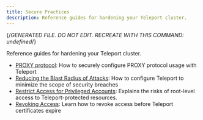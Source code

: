 ```yaml
---
title: Secure Practices
description: Reference guides for hardening your Teleport cluster.
---
```


{/*GENERATED FILE. DO NOT EDIT. RECREATE WITH THIS COMMAND:
undefined*/}

Reference guides for hardening your Teleport cluster.

- [PROXY protocol](proxy-protocol.mdx): How to securely configure PROXY protocol usage with Teleport
- [Reducing the Blast Radius of Attacks](reduce-blast-radius.mdx): How to configure Teleport to minimize the scope of security breaches
- [Restrict Access for Privileged Accounts](restrict-privileges.mdx): Explains the risks of root-level access to Teleport-protected resources.
- [Revoking Access](revoking-access.mdx): Learn how to revoke access before Teleport certificates expire

